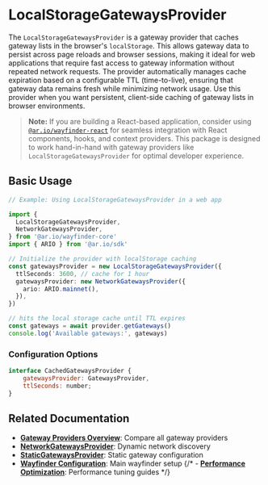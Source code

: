# LocalStorageGatewaysProvider

The `LocalStorageGatewaysProvider` is a gateway provider that caches gateway lists in the browser's `localStorage`. This allows gateway data to persist across page reloads and browser sessions, making it ideal for web applications that require fast access to gateway information without repeated network requests. The provider automatically manages cache expiration based on a configurable TTL (time-to-live), ensuring that gateway data remains fresh while minimizing network usage. Use this provider when you want persistent, client-side caching of gateway lists in browser environments.

> **Note:** If you are building a React-based application, consider using [`@ar.io/wayfinder-react`](/wayfinder/react) for seamless integration with React components, hooks, and context providers. This package is designed to work hand-in-hand with gateway providers like `LocalStorageGatewaysProvider` for optimal developer experience.

## Basic Usage

```typescript
// Example: Using LocalStorageGatewaysProvider in a web app

import {
  LocalStorageGatewaysProvider,
  NetworkGatewaysProvider,
} from '@ar.io/wayfinder-core'
import { ARIO } from '@ar.io/sdk'

// Initialize the provider with localStorage caching
const gatewaysProvider = new LocalStorageGatewaysProvider({
  ttlSeconds: 3600, // cache for 1 hour
  gatewaysProvider: new NetworkGatewaysProvider({
    ario: ARIO.mainnet(),
  }),
})

// hits the local storage cache until TTL expires
const gateways = await provider.getGateways()
console.log('Available gateways:', gateways)
```

### Configuration Options

```javascript
interface CachedGatewaysProvider {
    gatewaysProvider: GatewaysProvider,
    ttlSeconds: number;
}
```

## Related Documentation

- **[Gateway Providers Overview](/wayfinder/core/gateway-providers)**: Compare all gateway providers
- **[NetworkGatewaysProvider](/wayfinder/core/gateway-providers/network)**: Dynamic network discovery
- **[StaticGatewaysProvider](/wayfinder/core/gateway-providers/static)**: Static gateway configuration
- **[Wayfinder Configuration](/wayfinder/core)**: Main wayfinder setup
  {/* - **[Performance Optimization](/wayfinder/core/performance)**: Performance tuning guides */}
